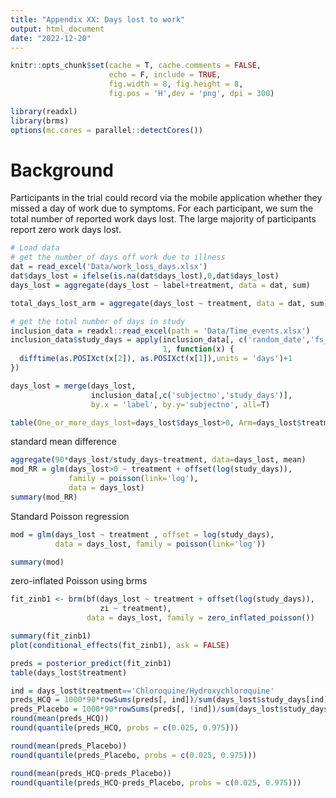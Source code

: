```yaml
---
title: "Appendix XX: Days lost to work"
output: html_document
date: "2022-12-20"
---
```


```r
knitr::opts_chunk$set(cache = T, cache.comments = FALSE,
                      echo = F, include = TRUE, 
                      fig.width = 8, fig.height = 8,
                      fig.pos = 'H',dev = 'png', dpi = 300)
```

```r
library(readxl)
library(brms)
options(mc.cores = parallel::detectCores())
```

# Background

Participants in the trial could record via the mobile application whether they missed a day of work due to symptoms. For each participant, we sum the total number of reported work days lost. The large majority of participants report zero work days lost.

```r
# Load data
# get the number of days off work due to illness
dat = read_excel('Data/work_loss_days.xlsx')
dat$days_lost = ifelse(is.na(dat$days_lost),0,dat$days_lost)
days_lost = aggregate(days_lost ~ label+treatment, data = dat, sum)

total_days_lost_arm = aggregate(days_lost ~ treatment, data = dat, sum)

# get the total number of days in study
inclusion_data = readxl::read_excel(path = 'Data/Time_events.xlsx')
inclusion_data$study_days = apply(inclusion_data[, c('random_date','fs_date')],
                                  1, function(x) {
  difftime(as.POSIXct(x[2]), as.POSIXct(x[1]),units = 'days')+1
})

days_lost = merge(days_lost,
                  inclusion_data[,c('subjectno','study_days')],
                  by.x = 'label', by.y='subjectno', all=T)

table(One_or_more_days_lost=days_lost$days_lost>0, Arm=days_lost$treatment)
```

standard mean difference
```r
aggregate(90*days_lost/study_days~treatment, data=days_lost, mean)
mod_RR = glm(days_lost>0 ~ treatment + offset(log(study_days)), 
             family = poisson(link='log'),
             data = days_lost)
summary(mod_RR)
```


Standard Poisson regression

```r
mod = glm(days_lost ~ treatment , offset = log(study_days),
          data = days_lost, family = poisson(link='log'))

summary(mod)
```

zero-inflated Poisson using brms

```r
fit_zinb1 <- brm(bf(days_lost ~ treatment + offset(log(study_days)),
                    zi ~ treatment),
                 data = days_lost, family = zero_inflated_poisson())

summary(fit_zinb1)
plot(conditional_effects(fit_zinb1), ask = FALSE)

preds = posterior_predict(fit_zinb1)
table(days_lost$treatment)

ind = days_lost$treatment=='Chloroquine/Hydroxychloroquine'
preds_HCQ = 1000*90*rowSums(preds[, ind])/sum(days_lost$study_days[ind])
preds_Placebo = 1000*90*rowSums(preds[, !ind])/sum(days_lost$study_days[!ind])
round(mean(preds_HCQ))
round(quantile(preds_HCQ, probs = c(0.025, 0.975)))

round(mean(preds_Placebo))
round(quantile(preds_Placebo, probs = c(0.025, 0.975)))

round(mean(preds_HCQ-preds_Placebo))
round(quantile(preds_HCQ-preds_Placebo, probs = c(0.025, 0.975)))
```

